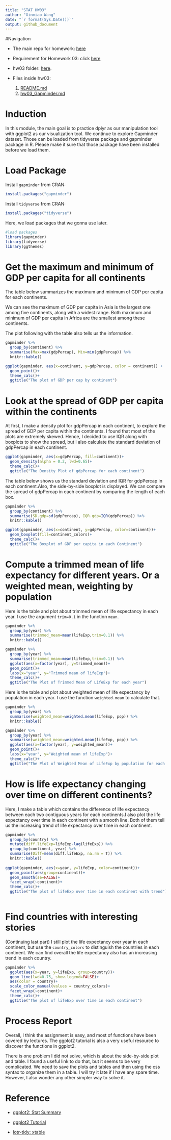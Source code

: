 ```yaml
---
title: "STAT HW03"
author: "Xinmiao Wang"
date: "`r format(Sys.Date())`"
output: github_document
---
```


#Navigation 

* The main repo for homework: [here](https://github.com/xinmiaow/STAT545-hw-Wang-Xinmiao) 

* Requirement for Homework 03: click [here](http://stat545.com/hw03_dplyr-and-more-ggplot2.html)

* hw03 folder: [here](https://github.com/xinmiaow/STAT545-hw-Wang-Xinmiao/tree/master/hw03).

* Files inside hw03:

  1. [README.md](https://github.com/xinmiaow/STAT545-hw-Wang-Xinmiao/blob/master/hw03/README.md)
  2. [hw03_Gapminder.md](https://github.com/xinmiaow/STAT545-hw-Wang-Xinmiao/blob/master/hw03/hw03_Gapminder.md)

# Induction 

In this module, the main goal is to practice dplyr as our manipulation tool with ggplot2 as our visualization tool. We continue to explore Gapminder dataset. Those can be loaded from tidyverse package and gapminder package in R. Please make it sure that those package have been installed before we load them.

# Load Package

Install `gapminder` from CRAN:
```r
install.packages("gapminder")
```

Install `tidyverse` from CRAN:
```r
install.packages("tidyverse")
```

Here, we load packages that we gonna use later.

```r
#load packages
library(gapminder)
library(tidyverse)
library(ggthemes)
```


# Get the maximum and minimum of GDP per capita for all continents

The table below summarizes the maximum and minimum of GDP per capita for each continents. 

We can see the maximum of GDP per capita in Asia is the largest one among five continents, along with a widest range. Both maximum and minimum of GDP per capita in Africa are the smallest among these continents.

The plot following with the table also tells us the information. 

```r
gapminder %>% 
  group_by(continent) %>% 
  summarise(Max=max(gdpPercap), Min=min(gdpPercap)) %>% 
  knitr::kable()

ggplot(gapminder, aes(x=continent, y=gdpPercap, color = continent)) +
  geom_point()+ 
  theme_calc()+
  ggtitle("The plot of GDP per cap by continent")

```



# Look at the spread of GDP per capita within the continents

At first, I make a density plot for gdpPercap in each continent, to explore the spread of GDP per capita within the continents. I found that most of the plots are extremely skewed. Hence, I decided to use IQR along with boxplots to show the spread, but I also calculate the standard deviation of gdpPercap in each continent.

```r
ggplot(gapminder, aes(x=gdpPercap, fill=continent))+
  geom_density(alpha = 0.2, lwd=0.65)+
  theme_calc()+
  ggtitle("The Density Plot of gdpPercap for each continent")

```


The table below shows us the standard deviation and IQR for gdpPercap in each continent.Also, the side-by-side boxplot is displayed. We can compare the spread of gdpPercap in each continent by comparing the length of each box.

```r
gapminder %>% 
  group_by(continent) %>% 
  summarise(SD.gdp=sd(gdpPercap), IQR.gdp=IQR(gdpPercap)) %>% 
  knitr::kable()

ggplot(gapminder, aes(x=continent, y=gdpPercap, color=continent))+
  geom_boxplot(fill=continent_colors)+
  theme_calc()+
  ggtitle("The Boxplot of GDP per capita in each Continent")

```


# Compute a trimmed mean of life expectancy for different years. Or a weighted mean, weighting by population 

Here is the table and plot about trimmed mean of life expectancy in each year. I use the argument `trim=0.1` in the function `mean`.

```r
gapminder %>% 
  group_by(year) %>%
  summarise(trimmed_mean=mean(lifeExp,trim=0.1)) %>% 
  knitr::kable()

gapminder %>% 
  group_by(year) %>% 
  summarise(trimmed_mean=mean(lifeExp,trim=0.1)) %>% 
  ggplot(aes(x=factor(year), y=trimmed_mean))+
  geom_point()+
  labs(x="year", y="Trimmed mean of lifeExp")+
  theme_calc()+
  ggtitle("The Plot of Trimmed Mean of LifeExp for each year")

```

Here is the table and plot about weighted mean of life expectancy by population in each year. I use the function `weighted.mean` to calculate that.

```r
gapminder %>% 
  group_by(year) %>% 
  summarise(weighted_mean=weighted.mean(lifeExp, pop)) %>% 
  knitr::kable()

gapminder %>%
  group_by(year) %>%
  summarise(weighted_mean=weighted.mean(lifeExp, pop)) %>%
  ggplot(aes(x=factor(year), y=weighted_mean))+
  geom_point()+
  labs(x="year", y="Weighted mean of lifeExp")+
  theme_calc()+
  ggtitle("The Plot of Weighted Mean of LifeExp by population for each year")

```



# How is life expectancy changing over time on different continents?

Here, I make a table which contains the difference of life expectancy between each two contiguous years for each continents.I also plot the life expectancy over time in each continent with a smooth line. Both of them tell us the increasing trend of life expectancy over time in each continent.

```r
gapminder %>% 
  group_by(country) %>%  
  mutate(diff.lifeExp=lifeExp-lag(lifeExp)) %>% 
  group_by(continent, year) %>% 
  summarise(Diff=mean(diff.lifeExp, na.rm = T)) %>% 
  knitr::kable()
  
ggplot(gapminder, aes(x=year, y=lifeExp, color=continent))+
  geom_point(aes(group=continent))+
  geom_smooth(se=FALSE)+
  facet_wrap(~continent)+
  theme_calc()+
  ggtitle("The plot of lifeExp over time in each continent with trend")
  
```


# Find countries with interesting stories

(Continuing last part)
I still plot the life expectancy over year in each continent, but use the `country_colors` to distinguish the countries in each continent. We can find overall the life expectancy also has an increasing trend in each country. 

```r
gapminder %>% 
  ggplot(aes(x=year, y=lifeExp, group=country))+
  geom_line(lwd=0.75, show.legend=FALSE)+
  aes(color = country)+ 
  scale_color_manual(values = country_colors)+
  facet_wrap(~continent)+
  theme_calc()+
  ggtitle("The plot of lifeExp over time in each continent")

```

# Process Report

Overall, I think the assignment is easy, and most of functions have been covered by lectures. The ggplot2 tutorial is also a very useful resource to discover the functions in ggplot2.

There is one problem I did not solve, which is about the side-by-side plot and table. I found a useful link to do that, but it seems to be very complicated. We need to save the plots and tables and then using the css syntax to organize them in a table. I will try it late if I have any spare time. However, I also wonder any other simpler way to solve it.

# Reference

* [ggplot2: Stat Summary](http://ggplot2.tidyverse.org/reference/stat_summary.html)

* [ggplot2 Tutorial](https://github.com/jennybc/ggplot2-tutorial)

* [lotr-tidy: xtable](https://github.com/jennybc/lotr-tidy/blob/master/01-intro.Rmd)

